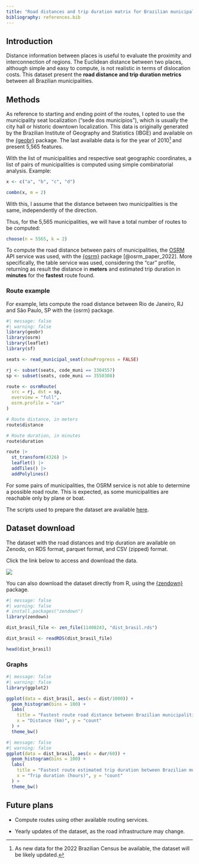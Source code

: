 ```yaml
---
title: "Road distances and trip duration matrix for Brazilian municipalities"
bibliography: references.bib
---
```


## Introduction

Distance information between places is useful to evaluate the proximity and interconnection of regions. The Euclidean distance between two places, although simple and easy to compute, is not realistic in terms of dislocation costs. This dataset present the **road distance and trip duration metrics** between all Brazilian municipalities.

## Methods

As reference to starting and ending point of the routes, I opted to use the municipality seat localization ("sede dos municípios"), which is usually the city hall or historic downtown localization. This data is originally generated by the Brazilian Institute of Geography and Statistics (IBGE) and available on the [{geobr}](https://ipeagit.github.io/geobr/) package. The last available data is for the year of 2010[^1] and present 5,565 features.

[^1]: As new data for the 2022 Brazilian Census be available, the dataset will be likely updated.

With the list of municipalities and respective seat geographic coordinates, a list of pairs of municipalities is computed using simple combinatorial analysis. Example:

```r
x <- c("a", "b", "c", "d")

combn(x, m = 2)
```

::: callout-note
With this, I assume that the distance between two municipalities is the same, independently of the direction.
:::

Thus, for the 5,565 municipalities, we will have a total number of routes to be computed:

```r
choose(n = 5565, k = 2)
```

To compute the road distance between pairs of municipalities, the [OSRM](http://project-osrm.org/) API service was used, with the [{osrm}](https://cran.r-project.org/package=osrm) package [@osrm_paper_2022]. More specifically, the table service was used, considering the "car" profile, returning as result the distance in **meters** and estimated trip duration in **minutes** for the **fastest** route found.

### Route example

For example, lets compute the road distance between Rio de Janeiro, RJ and São Paulo, SP with the {osrm} package.

```r
#| message: false
#| warning: false
library(geobr)
library(osrm)
library(leaflet)
library(sf)

seats <- read_municipal_seat(showProgress = FALSE)

rj <- subset(seats, code_muni == 3304557)
sp <- subset(seats, code_muni == 3550308)

route <- osrmRoute(
  src = rj, dst = sp, 
  overview = "full",
  osrm.profile = "car"
)
```

```r
# Route distance, in meters
route$distance
```

```r
# Route duration, in minutes
route$duration
```

```r
route |>
  st_transform(4326) |>
  leaflet() |>
  addTiles() |>
  addPolylines()
```

::: callout-important
For some pairs of municipalities, the OSRM service is not able to determine a possible road route. This is expected, as some municipalities are reachable only by plane or boat.
:::

The scripts used to prepare the dataset are available [here](https://github.com/rfsaldanha/distbrasil).

## Dataset download

The dataset with the road distances and trip duration are available on Zenodo, on RDS format, parquet format, and CSV (zipped) format.

Click the link below to access and download the data.

[![](https://zenodo.org/badge/DOI/10.5281/zenodo.11400243.svg)](https://doi.org/10.5281/zenodo.11400243)

You can also download the dataset directly from R, using the [{zendown}](https://rfsaldanha.github.io/zendown/) package.

```r
#| message: false
#| warning: false
# install.packages("zendown")
library(zendown)

dist_brasil_file <- zen_file(11400243, "dist_brasil.rds")

dist_brasil <- readRDS(dist_brasil_file)

head(dist_brasil)
```

### Graphs

```r
#| message: false
#| warning: false
library(ggplot2)

ggplot(data = dist_brasil, aes(x = dist/1000)) +
  geom_histogram(bins = 100) +
  labs(
    title = "Fastest route road distance between Brazilian municipalities", 
    x = "Distance (km)", y = "count"
  ) +
  theme_bw()
```

```r
#| message: false
#| warning: false
ggplot(data = dist_brasil, aes(x = dur/60)) +
  geom_histogram(bins = 100) +
  labs(
    title = "Fastest route estimated trip duration between Brazilian municipalities", 
    x = "Trip duration (hours)", y = "count"
  ) +
  theme_bw()
```

## Future plans

-   Compute routes using other available routing services.

-   Yearly updates of the dataset, as the road infrastructure may change.
